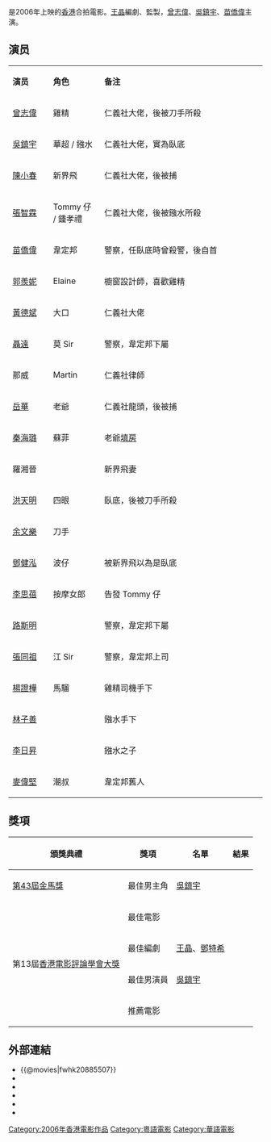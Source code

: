 {{expand|time=2016-12-02T19:00:57+00:00}}
{{unreferenced|time=2016-12-02T19:00:57+00:00}}
{{Infobox film
| name                          = 臥虎
| original_name <!-- 英文名 --> = ''{{lang|en|Wo Hu}}''
| image                         = 
| director<!-- 導演 -->         = 麥子善 <br> [[王光利|王光利]]
| producer <!-- 監製 -->        = [[王晶|王晶]] <br> 江玉儀 <br> 高鳳俊
| writer  <!-- 編劇 -->         = 王晶 <br> [[鄧特希|鄧特希]]
| starring <!-- 主演 -->        = [[曾志偉|曾志偉]] <br> [[吳鎮宇|吳鎮宇]] <br> [[苗僑偉|苗僑偉]]
| music <!-- 配樂 -->           = 溫昊翁
| cinematography <!-- 攝影 -->  = [[黎耀輝|黎耀輝]]
| editing <!-- 剪接 -->         = 林安兒 <br> 鍾煒釗
| distributor <!-- 發行商 -->   = 
| released  <!-- 上映日期 -->   = {{HKG}}：{{start date|2006|10|26}}
| runtime  <!-- 片长时间 -->    = 101分鐘
| country  <!-- 产地 -->        = {{香港電影產地}}
| language                      = [[粤语|粤语]]
| budget  <!-- 预算花费 -->     =
| gross  <!-- 票房 -->          = 
}}

{{engname|《臥虎》|''Wo Hu''}}是2006年上映的[[香港|香港]]合拍電影。[[王晶|王晶]]編劇、監製，[[曾志偉|曾志偉]]、[[吳鎮宇|吳鎮宇]]、[[苗僑偉|苗僑偉]]主演。

== 演员 ==
{|class="wikitable " width="60%"
|- style="background:cornflowerblue; color:white" align=center
|style="width:10%"|'''演员'''||style="width:10%"|'''角色'''||style="width:40%"|'''备注'''
|-
| [[曾志偉|曾志偉]]   || 雞精 || 仁義社大佬，後被刀手所殺
|-
| [[吳鎮宇|吳鎮宇]]   || 華超 / 鏹水 || 仁義社大佬，實為臥底
|-
| [[陳小春|陳小春]]   || 新界飛 || 仁義社大佬，後被捕
|-
| [[張智霖|張智霖]]   || Tommy 仔 / 鍾孝禮 || 仁義社大佬，後被鏹水所殺
|-
| [[苗僑偉|苗僑偉]]   || 韋定邦 || 警察，任臥底時曾殺警，後自首
|-
| [[郭羨妮|郭羨妮]]   || Elaine || 櫥窗設計師，喜歡雞精
|-
| [[黃德斌|黃德斌]]   || 大口 || 仁義社大佬
|-
| [[聶遠|聶遠]]     || 莫 Sir || 警察，韋定邦下屬
|-
| 那威         || Martin || 仁義社律師
|-
| [[岳華|岳華]]     || 老爺 || 仁義社龍頭，後被捕
|-
| [[秦海璐|秦海璐]]   || 蘇菲 || 老爺[[填房|填房]]
|-
| 羅湘晉       ||      || 新界飛妻
|-
| [[洪天明|洪天明]]   || 四眼 || 臥底，後被刀手所殺
|-
| [[余文樂|余文樂]]   || 刀手 || 
|-
| [[鄧健泓|鄧健泓]]   || 波仔 || 被新界飛以為是臥底
|-
| [[李思蓓|李思蓓]]   || 按摩女郎 || 告發 Tommy 仔
|-
| [[路斯明|路斯明]]   ||  || 警察，韋定邦下屬 
|-
| [[張同祖|張同祖]]   || 江 Sir || 警察，韋定邦上司 
|-
| [[楊證樺|楊證樺]]   || 馬騮 || 雞精司機手下
|-
| [[林子善|林子善]]   ||  || 鏹水手下
|-
| [[李日昇|李日昇]]   ||  || 鏹水之子
|-
| [[麥偉堅|麥偉堅]]   || 潮叔 || 韋定邦舊人
|}
== 獎項 ==
{|class="wikitable" 
!頒獎典禮!!獎項!!名單!!結果
|-
|[[第43屆金馬獎|第43屆金馬獎]]||最佳男主角||[[吳鎮宇|吳鎮宇]]||{{nom}}
|-
| rowspan="4" |第13屆[[香港電影評論學會大獎|香港電影評論學會大獎]]
|最佳電影
|
|{{nom}}
|-
|最佳編劇
|[[王晶|王晶]]、[[鄧特希|鄧特希]]
|{{won}}
|-
|最佳男演員
|[[吳鎮宇|吳鎮宇]]
|{{nom}}
|-
|推薦電影
|
|{{won}}
|}

== 外部連結 ==
*{{@movies|fwhk20885507}}
*{{hkmdb title|11903}}
*{{Mtime|45717}}
*{{douban}}
*{{rotten-tomatoes|ngor-fu-crouching-tiger}}
*{{imdb title|0885507}}

[[Category:2006年香港電影作品|Category:2006年香港電影作品]]
[[Category:粵語電影|Category:粵語電影]]
[[Category:華語電影|Category:華語電影]]